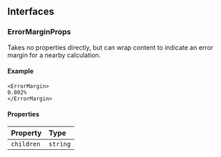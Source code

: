 ## Interfaces

### ErrorMarginProps

Takes no properties directly, but can wrap content to indicate an error margin for a nearby calculation.

#### Example

```tsx
<ErrorMargin>
0.002%
</ErrorMargin>
```

#### Properties

| Property   | Type     |
| :--------- | :------- |
| `children` | `string` |
